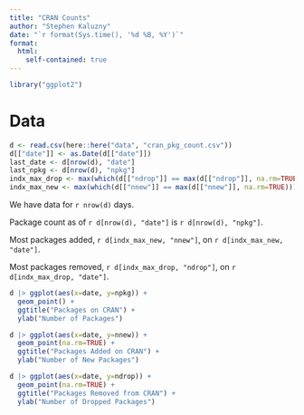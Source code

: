 ```yaml
---
title: "CRAN Counts"
author: "Stephen Kaluzny"
date: "`r format(Sys.time(), '%d %B, %Y')`"
format:
  html:
    self-contained: true
---
```


```r
library("ggplot2")
```

# Data
```r
d <- read.csv(here::here("data", "cran_pkg_count.csv"))
d[["date"]] <- as.Date(d[["date"]])
last_date <- d[nrow(d), "date"]
last_npkg <- d[nrow(d), "npkg"]
indx_max_drop <- max(which(d[["ndrop"]] == max(d[["ndrop"]], na.rm=TRUE)))
indx_max_new <- max(which(d[["nnew"]] == max(d[["nnew"]], na.rm=TRUE)))
```

We have data for `r nrow(d)` days.

Package count as of `r d[nrow(d), "date"]` is `r d[nrow(d), "npkg"]`.

Most packages added, `r d[indx_max_new, "nnew"]`, on `r d[indx_max_new, "date"]`.

Most packages removed, `r d[indx_max_drop, "ndrop"]`, on `r d[indx_max_drop, "date"]`. 

```r
d |> ggplot(aes(x=date, y=npkg)) +
  geom_point() +
  ggtitle("Packages on CRAN") +
  ylab("Number of Packages")
```

```r
d |> ggplot(aes(x=date, y=nnew)) +
  geom_point(na.rm=TRUE) +
  ggtitle("Packages Added on CRAN") +
  ylab("Number of New Packages")
```

```r
d |> ggplot(aes(x=date, y=ndrop)) +
  geom_point(na.rm=TRUE) +
  ggtitle("Packages Removed from CRAN") +
  ylab("Number of Dropped Packages")
```
